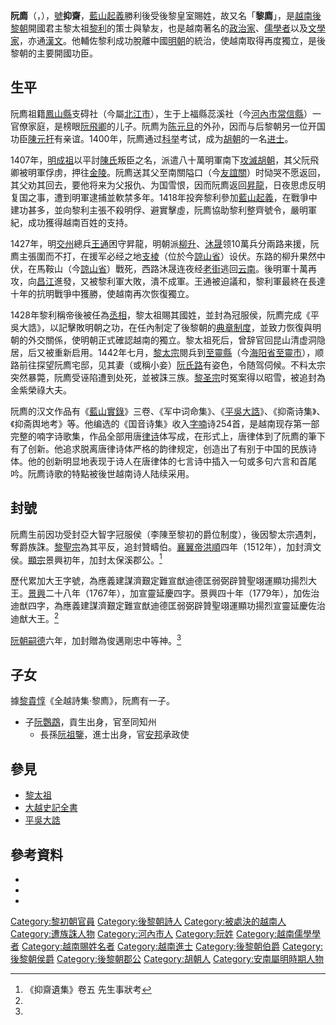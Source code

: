 {{東亞男性歷史人物
|名稱 =阮廌
|身份 =越南[[政治家|政治家]]、[[儒學|儒學者]]及[[文學家|文學家]]
|國家 =[[大越|大越]]
|時代 =[[越南陳朝|陳朝]]、[[後黎朝|後黎朝]]
|主君 =
|最高職務 =[[丞相|丞相]]（追封金紫榮祿大夫）
|前任 = 
|繼任 = 
|圖片名稱 =Nguyen Trai.jpg
|圖片大小 =200px
|圖片說明 =阮廌
|姓 =阮、黎
|名 =
|姓名 =阮廌
|字 =
|封爵 =冠服[[侯|侯]]
|封號 =
|位階 =[[正一品|正一品]]
|族裔 = 
|氏族 =
|籍貫 =
|本貫 =
|祖籍 =
|本籍 =
|出身地 =
|府邸 =
|世系 = 
|初名 =
|乳名 =<!--日本、朝鮮、琉球以外人物用-->
|幼名 =<!--日本人用-->
|兒名 =<!--朝鮮人用-->
|童名 =<!--琉球人用-->
|小字 =
|別名 =
|號 =抑齋
|法號 =
|院號 =
|其他名號 =
|出生日期 =1380年
|出生地點 =
|婚年 =
|逝世年 =1442年
|逝世地 =
|諡號 =
|墓葬 =
|祠廟 =
|父親 =[[阮飛卿|阮飛卿]]
|嫡母 =
|母親 =[[陳氏太|陳氏太]]
|正室 =
|側室 =[[阮氏路|阮氏路]]
|兄弟 =
|姊妹 =
|子 =
|女 =
|出身 = <!---此处指科举出身--->
|功名 = 
|經歷 = 
|著作 =*《藍山實錄》
*《军中词命集》
*《[[平吳大誥|平吳大誥]]》
*《抑斋诗集》
*《抑斋舆地考》
|注釋 =
}}

{{儒学}}
'''阮廌'''（{{vie|v='''Nguyễn Trãi'''|hn=阮廌}}，{{bd|1380年||1442年|catIdx=Nguyễn, Trãi}}），[[號|號]]'''抑齋'''，[[藍山起義|藍山起義]]勝利後受後黎皇室賜姓，故又名「'''黎廌'''」，是[[越南|越南]][[後黎朝|後黎朝]]開國君主黎太祖[[黎利|黎利]]的策士與摯友，也是越南著名的[[政治家|政治家]]、[[儒學|儒學者]]以及[[文學家|文學家]]，亦通[[漢文|漢文]]。他輔佐黎利成功脫離中國[[明朝|明朝]]的統治，使越南取得再度獨立，是後黎朝的主要開國功臣。

==生平==
阮廌祖籍[[鳳山縣_(越南)|鳳山縣]]支碍社（今屬[[北江市|北江市]]），生于上福縣蕊溪社（今[[河內市|河內市]][[常信縣|常信縣]]）一官僚家庭，是榜眼[[阮飛卿|阮飛卿]]的儿子。阮廌为[[陈元旦|陈元旦]]的外孙，因而与后黎朝另一位开国功臣[[陳元扞|陳元扞]]有亲谊。1400年，阮廌通过[[科举|科举]]考试，成为[[胡朝|胡朝]]的一名[[进士|进士]]。

1407年，[[明成祖|明成祖]]以平討[[越南陳朝|陳氏]]叛臣之名，派遣八十萬明軍南下[[明入越|攻滅胡朝]]，其父阮飛卿被明軍俘虏，押往[[金陵|金陵]]。阮廌送其父至南關隘口（今[[友誼關|友誼關]]）时恸哭不愿返回，其父劝其回去，要他将来为父报仇、为国雪恨，因而阮廌返回[[河內|昇龍]]，日夜思虑反明复国之事，遭到明軍逮捕並軟禁多年。1418年投奔黎利參加[[藍山起義|藍山起義]]，在戰爭中建功甚多，並向黎利主張不殺明俘、避實擊虛，阮廌協助黎利整齊號令，嚴明軍紀，成功獲得越南百姓的支持。

1427年，明[[交州|交州]]總兵[[王通_(明朝)|王通]]困守昇龍，明朝派[[柳升|柳升]]、[[沐晟|沐晟]]领10萬兵分兩路来援，阮廌主張圍而不打，在援军必经之地[[支棱战役|支棱]]（位於今[[諒山省|諒山省]]）设伏。东路的柳升果然中伏，在馬鞍山（今[[諒山省|諒山省]]{{link-vi|同登市鎮|Đồng Đăng}}）戰死，西路沐晟连夜经[[老街省|老街]]逃回[[云南|云南]]。後明軍十萬再攻，向[[昌江|昌江]]進發，又被黎利軍大敗，潰不成軍。王通被迫議和，黎利軍最終在長達十年的抗明戰爭中獲勝，使越南再次恢復獨立。

1428年黎利稱帝後被任為[[丞相|丞相]]，黎太祖賜其國姓，並封為冠服侯，阮廌完成《平吳大誥》，以記擊敗明朝之功，在任內制定了後黎朝的[[典章制度|典章制度]]，並致力恢復與明朝的外交關係，使明朝正式確認越南的獨立。黎太祖死后，曾辞官回昆山清虚洞隐居，后又被重新启用。1442年七月，[[黎太宗|黎太宗]]閱兵到[[至靈縣|至靈縣]]（今[[海阳省|海阳省]][[至靈市|至靈市]]），顺路前往探望阮廌宅邸，见其妻（或稱小妾）[[阮氏路|阮氏路]]有姿色，令随驾伺候。不料太宗突然暴斃，阮廌受诬陷遭到处死，並被誅三族。[[黎圣宗|黎圣宗]]时冤案得以昭雪，被追封為金紫榮祿大夫。

阮廌的汉文作品有《[[藍山實錄|藍山實錄]]》三卷、《军中词命集》、《[[平吳大誥|平吳大誥]]》、《抑斋诗集》、《抑斋舆地考》等。他编选的《国音诗集》收入[[字喃|字喃]]诗254首，是越南现存第一部完整的喃字诗歌集，作品全部用唐[[律诗|律诗]]体写成，在形式上，唐律体到了阮廌的筆下有了创新。他追求脱离唐律诗体严格的韵律规定，创造出了有别于中国的民族诗体。他的创新明显地表现于诗人在唐律体的七言诗中插入一句或多句六言和首尾吟。阮廌诗歌的特點被後世越南诗人陆续采用。

==封號==
阮廌生前因功受封亞大智字冠服侯（李陳至黎初的爵位制度），後因黎太宗遇刺，奪爵族誅。[[黎聖宗|黎聖宗]]為其平反，追封贊疇伯。[[黎襄翼帝|襄翼帝]][[洪順|洪順]]四年（1512年），加封濟文侯。[[黎顯宗|顯宗]]景興初年，加封太保溪郡公。<ref name=yizhai>《抑齋遺集》卷五 先生事狀考</ref>

歷代累加大王字號，為應義建謀濟艱定難宣猷迪德匡弱弼辟贊聖翊運顯功揚烈大王。[[景興|景興]]二十八年（1767年），加宣靈延慶四字。景興四十年（1779年），加佐治迪猷四字，為應義建謀濟艱定難宣猷迪德匡弱弼辟贊聖翊運顯功揚烈宣靈延慶佐治迪猷大王。<ref name=yizhai/>

[[阮朝|阮朝]][[嗣德|嗣德]]六年，加封贈為俊邁剛忠中等神。<ref name=yizhai/>

==子女==
據[[黎貴惇|黎貴惇]]《全越詩集·黎廌》，阮廌有一子。
*子[[阮鸚鵡|阮鸚鵡]]，貢生出身，官至同知州
**長孫[[阮祖鑒|阮祖鑒]]，進士出身，官[[安邦承宣|安邦]]承政使

==參見==
*[[黎太祖|黎太祖]]
*[[大越史記全書|大越史記全書]]
*[[平吳大誥|平吳大誥]]

==參考資料==
{{Portal box|越南|人物}}
{{Commonscat|Nguyen Trai}}
{{Wikisource author|阮廌}}
* {{vi}}{{zh}}{{cite web|url=http://www.vienvanhoc.org.vn/reader/?id=83&menu=107|title=从胡春香喃字唐律诗看中越文学交流}}{{dead link|date=2018年1月 |bot=InternetArchiveBot |fix-attempted=yes }}
* {{zh}}{{cite web|url=http://blog.wenxuecity.com/comment.php?date=200706&postID=6957|title=越南簡史（明朝出兵越南）}}{{dead link|date=2018年1月 |bot=InternetArchiveBot |fix-attempted=yes }}
* {{en}}{{cite web|url=http://www.vietmedia.com/history/?L=nguyentrai.html|title=阮廌生平事跡略述|deadurl=yes|archiveurl=https://web.archive.org/web/20080928104756/http://www.vietmedia.com/history/?L=nguyentrai.html|archivedate=2008-09-28}}

{{藍山起義}}
{{Authority control}}
{{DEFAULTSORT:Nguyen, Trai}}
[[Category:黎初朝官員|Category:黎初朝官員]]
[[Category:後黎朝詩人|Category:後黎朝詩人]]
[[Category:被處決的越南人|Category:被處決的越南人]]
[[Category:遭族誅人物|Category:遭族誅人物]]
[[Category:河內市人|Category:河內市人]]
[[Category:阮姓|Category:阮姓]]
[[Category:越南儒學學者|Category:越南儒學學者]]
[[Category:越南賜姓名者|Category:越南賜姓名者]]
[[Category:越南進士|Category:越南進士]]
[[Category:後黎朝伯爵|Category:後黎朝伯爵]]
[[Category:後黎朝侯爵|Category:後黎朝侯爵]]
[[Category:後黎朝郡公|Category:後黎朝郡公]]
[[Category:胡朝人|Category:胡朝人]]
[[Category:安南屬明時期人物|Category:安南屬明時期人物]]